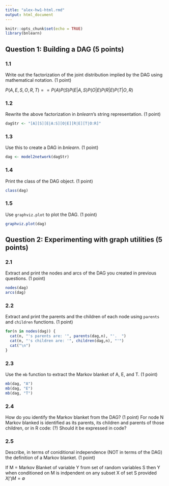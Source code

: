 ```yaml
---
title: "alex-hw1-html.rmd"
output: html_document
---
```


```r
knitr::opts_chunk$set(echo = TRUE)
library(bnlearn)
```

## Question 1: Building a DAG (5 points)


### 1.1
Write out the factorization of the joint distribution implied by the DAG using mathematical notation. (1 point)

$P(A, E, S, O, R, T) == P(A)P(S)P(E|A,S)P(O|E)P(R|E)P(T|O,R)$

### 1.2 
Rewrite the above factorization in *bnlearn*'s string representation. (1 point)
```r
dagStr <- "[A][S][E|A:S][O|E][R|E][T|O:R]"
```


### 1.3
Use this to create a DAG in *bnlearn*. (1 point)

```r
dag <- model2network(dagStr)
```

### 1.4
Print the class of the DAG object. (1 point)
```r
class(dag)
```

### 1.5
Use `graphviz.plot` to plot the DAG. (1 point)

```r
graphviz.plot(dag)
```


## Question 2: Experimenting with graph utilities (5 points)

### 2.1
Extract and print the nodes and arcs of the DAG you created in previous questions. (1 point)
```r
nodes(dag)
arcs(dag)
```

### 2.2
Extract and print the parents and the children of each node using `parents` and `children` functions. (1 point)
```r
for(n in nodes(dag)) {
  cat(n, "'s parents are: '", parents(dag,n), "'.  ")
  cat(n, "'s children are: '", children(dag,n), "'")
  cat("\n")
}
```

### 2.3
Use the `mb` function to extract the Markov blanket of A, E, and T. (1 point)

```r
mb(dag, "A")
mb(dag, "E")
mb(dag, "T")
```

### 2.4
How do you identify the Markov blanket from the DAG? (1 point)
For node N Markov blanked is identified as its parents, its children and parents of those children, or
in R code:
(?) Should it be expressed in code?

### 2.5
Describe, in terms of coniditional independence (NOT in terms of the DAG) the definition of a Markov blanket. (1 point)

If M = Markov Blanket of variable Y from set of random variables S then Y when conditioned on M is indpendent on any subset X of set S provided
$X \bigcap M=\emptyset$

